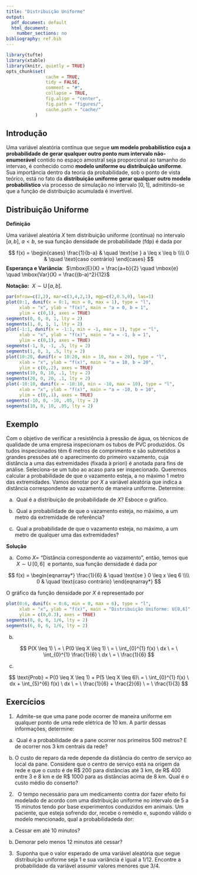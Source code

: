 ```yaml
---
title: "Distribuição Uniforme"
output:
  pdf_document: default
  html_document:
    number_sections: no
bibliography: ref.bib
---
```



```r
library(tufte)
library(xtable)
library(knitr, quietly = TRUE)
opts_chunk$set(
               cache = TRUE,
               tidy = FALSE,
               comment = "#",
               collapse = TRUE,
               fig.align = "center",
               fig.path = "figures/",
               cache.path = "cache/"
           )
```

## Introdução

Uma variável aleatória contínua que segue **um modelo probabilístico cuja a probabilidade de gerar qualquer outro ponto num intervalo não-enumerável** contido no espaço amostral seja proporcional ao tamanho do intervao, é conhecido como **modelo uniforme ou distribuição uniforme**. Sua importância dentro da teoria da probabilidade, sob o ponto de vista teórico, está no fato da **distribuição uniforme gerar qualquer outro modelo probabilístico** via processo de simulação no intervalo $[0,1]$, admitindo-se que a função de distribuição acumulada é invertível. 


## Distribuição Uniforme

**Definição**

Uma variável aleatória $X$ tem distribuição uniforme (contínua) no intervalo $[a,b]$, $a < b$, se sua função densidade de probabilidade (fdp) é dada por

$$
f(x) =
  \begin{cases}
  \frac{1}{b-a} & \quad \text{se } a \leq x \leq b \\\\
   0  & \quad \text{caso contrário}
  \end{cases}
$$
**Esperança e Variância**: \ $\mbox{E}(X) = \frac{a+b}{2} \quad \mbox{e} \quad \mbox{Var}(X) = \frac{(b-a)^2}{12}$

**Notação:** \ $X \sim \text{U}\,[a,b]$.


```r
par(mfrow=c(2,2), mar=c(3,4,2,1), mgp=c(2,0.5,0), las=1)
plot(0:1, dunif(x = 0:1, min = 0, max = 1), type = "l",
     xlab = "x", ylab = "f(x)", main = "a = 0, b = 1",
     ylim = c(0,1), axes = TRUE)
segments(0, 0, 0, 1, lty = 2)
segments(1, 0, 1, 1, lty = 2)
plot(-1:1, dunif(x = -1:1, min = -1, max = 1), type = "l",
     xlab = "x", ylab = "f(x)", main = "a = -1, b = 1",
     ylim = c(0,1), axes = TRUE)
segments(-1, 0, -1, .5, lty = 2)
segments(1, 0, 1, .5, lty = 2)
plot(10:20, dunif(x = 10:20, min = 10, max = 20), type = "l",
     xlab = "x", ylab = "f(x)", main = "a = 10, b = 20",
     ylim = c(0,.2), axes = TRUE)
segments(10, 0, 10, .1, lty = 2)
segments(20, 0, 20, .1, lty = 2)
plot(-10:10, dunif(x = -10:10, min = -10, max = 10), type = "l",
     xlab = "x", ylab = "f(x)", main = "a = -10, b = 10",
     ylim = c(0,.1), axes = TRUE)
segments(-10, 0, -10, .05, lty = 2)
segments(10, 0, 10, .05, lty = 2)
```


## Exemplo

Com o objetivo de verificar a resistência à pressão de água, os técnicos de qualidade de uma empresa inspecionam os tubos de PVC produzidos. Os tudos inspecionados têm 6 metros de comprimento e são submetidos a grandes pressões até o aparecimento do primeiro vazamento, cuja distância a uma das extremidades (fixada à priori) é anotada para fins de análise. Seleciona-se um tubo ao acaso para ser inspecionado. Queremos calcular a probabilidade de que o vazamento esteja, a no máximo 1 metro das extremidades. Vamos denotar por $X$ a variável aleatória que indica a distância correspondente ao vazamento de maneira uniforme. Determine:


a) \ Qual é a distribuição de probabilidade de $X$? Esboce o gráfico.


b) \ Qual a probabilidade de que o vazamento esteja, no máximo, a um metro da extremidade de referência? 


c) \ Qual a probabilidade de que o vazamento esteja, no máximo, a um metro de qualquer uma das extremidades?


**Solução**

a) \ Como $X =$ "Distância correspondente ao vazamento", então, temos que \ $X \sim \text{U}\,[0,6]$ \ e portanto, sua função densidade é dada por 

$$
f(x) =
  \begin{eqnarray*}
  \frac{1}{6} & \quad \text{se } 0 \leq x \leq 6 \\\\
   0  & \quad \text{caso contrário}
  \end{eqnarray*}
$$

O gráfico da função densidade por $X$ é representado por 

```r
plot(0:6, dunif(x = 0:6, min = 0, max = 6), type = "l",
     xlab = "x", ylab = "f(x)", main = "Distribuição Uniforme: U[0,6]",
     ylim = c(0,0.3), axes = TRUE)
segments(0, 0, 0, 1/6, lty = 2)
segments(6, 0, 6, 1/6, lty = 2)
```

b) 

$$
P(X \leq 1) \ = \ P(0 \leq X \leq 1) \ = \ \int_{0}^{1} f(x) \ dx \ = \ \int_{0}^{1} \frac{1}{6} \ dx \ = \ \frac{1}{6}
$$


c) 

$$
\text{Prob}  = P(0 \leq X \leq 1) + P(5 \leq X \leq 6)\ = \ \int_{0}^{1} f(x) \ dx + \int_{5}^{6} f(x) \ dx \ = \ \frac{1}{6} + \frac{2}{6} \ = \ \frac{1}{3}
$$


## Exercícios


1) \ Admite-se que uma pane pode ocorrer de maneira uniforme em qualquer ponto de uma rede elétrica de 10 km. A partir dessas informações, determine:


a) \ Qual é a probabilidade de a pane ocorrer nos primeiros 500 metros? E de ocorrer nos 3 km centrais da rede?


b) O custo de reparo da rede depende da distância do centro de serviço ao local da pane. Considere que o centro de serviço está na origem da rede e que o custo é de R\$ 200 para distâncias até 3 km, de R\$ 400 entre 3 e 8 km e de R\$ 1000 para as distâncias acima de 8 km. Qual é o custo médio do conserto? 


2) \  O tempo necessário para um medicamento contra dor fazer efeito foi modelado de acordo com uma distribuição uniforme no intervalo de 5 a 15 minutos tendo por base experimentos conduzidos em animais. Um paciente, que esteja sofrendo dor, recebe o remédio e, supondo válido o modelo mencionado, qual a probabilidadeda dor:


a) Cessar em até 10 minutos?


b) Demorar pelo menos 12 minutos até cessar? 


3) \ Suponha que o valor esperado de uma variável aleatória que segue distribuição uniforme seja 1 e sua variância é igual a 1/12. Encontre a probabilidade da variável assumir valores menores que 3/4. 

